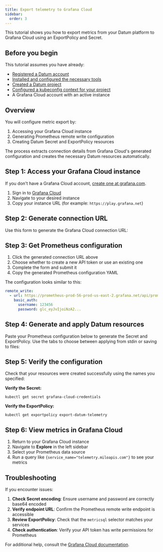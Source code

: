 ```yaml
---
title: Export telemetry to Grafana Cloud
sidebar:
  order: 3
---
```



This tutorial shows you how to export metrics from your Datum platform to
Grafana Cloud using an ExportPolicy and Secret.

## Before you begin

This tutorial assumes you have already:

- [Registered a Datum account](/docs/get-started/)
- [Installed and configured the necessary tools](/docs/tasks/tools/)
- [Created a Datum project](/docs/tasks/create-project/)
- [Configured a kubeconfig context for your project](/docs/tasks/create-project#add-a-kubeconfig-context-for-your-project/)
- A Grafana Cloud account with an active instance

## Overview

You will configure metric export by:

1. Accessing your Grafana Cloud instance
2. Generating Prometheus remote write configuration
3. Creating Datum Secret and ExportPolicy resources

The process extracts connection details from Grafana Cloud's generated
configuration and creates the necessary Datum resources automatically.

## Step 1: Access your Grafana Cloud instance

If you don't have a Grafana Cloud account,
<a href="https://grafana.com/" target="_blank">create one at grafana.com</a>.

1. Sign in to <a href="https://grafana.com/auth/sign-up/" target="_blank">Grafana Cloud</a>
2. Navigate to your desired instance
3. Copy your instance URL (for example: `https://play.grafana.net`)

## Step 2: Generate connection URL

Use this form to generate the Grafana Cloud connection URL:

<GrafanaUrlGenerator />

## Step 3: Get Prometheus configuration

1. Click the generated connection URL above
2. Choose whether to create a new API token or use an existing one
3. Complete the form and submit it
4. Copy the generated Prometheus configuration YAML

The configuration looks similar to this:

```yaml
remote_write:
  - url: https://prometheus-prod-56-prod-us-east-2.grafana.net/api/prom/push
    basic_auth:
      username: 123456
      password: glc_eyJvIjoiNzA2...
```

## Step 4: Generate and apply Datum resources

Paste your Prometheus configuration below to generate the Secret and
ExportPolicy. Use the tabs to choose between applying from stdin or saving to
files:

<GrafanaResourceGenerator />

## Step 5: Verify the configuration

Check that your resources were created successfully using the names you specified:

**Verify the Secret:**

```shell
kubectl get secret grafana-cloud-credentials
```

**Verify the ExportPolicy:**

```shell
kubectl get exportpolicy export-datum-telemetry
```

## Step 6: View metrics in Grafana Cloud

1. Return to your Grafana Cloud instance
2. Navigate to **Explore** in the left sidebar
3. Select your Prometheus data source
4. Run a query like `{service_name="telemetry.miloapis.com"}` to see your metrics

## Troubleshooting

If you encounter issues:

1. **Check Secret encoding**: Ensure username and password are correctly base64
   encoded
2. **Verify endpoint URL**: Confirm the Prometheus remote write endpoint is
   accessible
3. **Review ExportPolicy**: Check that the `metricsql` selector matches your
   services
4. **Check authentication**: Verify your API token has write permissions for
   Prometheus

For additional help, consult the [Grafana Cloud documentation](https://grafana.com/docs/grafana-cloud/).
